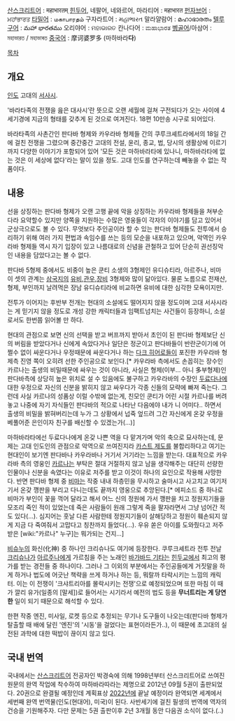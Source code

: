 [[산스크리트어]] : महाभारतम्
[[힌두어]], 네팔어, 네와르어, 마라티어 : महाभारत
[[펀자브어]] : ਮਹਾਂਭਾਰਤ
[[타밀어]] : மகாபாரதம் 
구자라트어 : મહાભારત
말라얄람어 : മഹാഭാരതം
[[텔루구어]] : మహా భారతము
오리야어 : ମହାଭାରତ
칸나다어 : ಮಹಾಭಾರತ
[[벵골어]]/아삼어 : মহাভারত / মহাভাৰত
[[중국어]] : 摩诃婆罗多 (마하바라'''다''')

[[목차]]
== 개요 ==
[[인도]] 고대의 [[서사시]].

'바라타족의 전쟁을 읊은 대사시’란 뜻으로 오랜 세월에 걸쳐 구전되다가 오는 사이에 4세기경에 지금의 형태를 갖추게 된 것으로 여겨진다. 18편 10만송 시구로 되어있다.

바라타족의 사촌간인 판다바 형제와 카우라바 형제들 간의 쿠루크셰트라에서의 18일 간에 걸친 전쟁을 그렸으며 중간중간 고대의 전설, 윤리, 종교, 법, 당시의 생활상에 이르기까지 다양한 이야기가 포함되어 있어 '모든 것은 마하바라타에 있나니, 마하바라타에 없는 것은 이 세상에 없다'라는 말이 있을 정도. 고대 인도를 연구하는데 빼놓을 수 없는 작품이다.
== 내용 ==
선을 상징하는 판다바 형제가 오랜 고행 끝에 악을 상징하는 카우라바 형제들을 쳐부순다라 요약할수 있지만 양쪽을 지원하는 수많은 영웅들이 각자의 이야기를 담고 있어서 군상극으로도 볼 수 있다. 무엇보다 주인공이라 할 수 있는 판다바 형제들도 전투에서 승리하기 위해 여러 가지 편법과 속임수를 쓰는 등의 모순을 내포하고 있으며, 악역인 카우라바 형제들 역시 자기 입장이 있고 나름대로의 신념을 관철하고 있어 단순히 권선징악인 내용을 담았다고는 볼 수 없다.

판다바 5형제 중에서도 비중이 높은 쿤티 소생의 3형제인 유디슈티라, 아르주나, 비마 이 셋의 관계는 [[삼국지]]의 [[유비]],[[관우]],[[장비]] 3형제와 많이 닮아있다. 물론 노름으로 전재산, 형제, 부인까지 날려먹은 장남 유디슈티라에 비교하면 유비에 대한 심각한 모욕이지만. 

전투가 이어지는 후반부 전개는 현대의 소설에도 떨어지지 않을 정도이며 고대 서사시라는 게 믿기지 않을 정도로 개성 강한 캐릭터들과 임팩트넘치는 사건들이 등장하니, 소설로서도 한번쯤 읽어볼 만 하다.

현대의 관점으로 보면 신의 선택을 받고 버프까지 받아서 초인이 된 판다바 형제보단 신의 버림을 받았다거나 신에게 속았다거나 일단은 정군이고 판다바들이 반란군이기에 어쩔수 없이 싸운다거나 우정때문에 싸운다거나 하는 [[다크 히어로]]들이 포진한 카우라바 형제측 진영 쪽이 오히려 선한 주인공으로 보인다.[* 카우라바 측에서도 손꼽히는 장수인 카르나는 출생의 비밀때문에 싸우는 것이 아니라, 사실은 형제(이부... 아니 多부형제)인 판다바측에 상당히 높은 위치로 설 수 있음에도 불구하고 카우라바의 수장인 [[두료다나]]에 대한 우정으로 자신의 신분을 밝히지 않고 싸우다가 각종 신들의 모략에 빠져 죽는다. 그런데 사실 카르나의 성품상 이럴 수밖에 없는게, 친모인 쿤티가 어린 시절 카르나를 버려놓고 나중에 자기 자식들인 판다바의 적으로 나타난 다음에야 내가 니 어미다.. 하면서 출생의 비밀을 밝혀버리는데 누가 그 상황에서 넙죽 엎드려 그간 자신에게 온갖 우정을 베풀어준 은인이자 친구를 배신할 수 있겠는가(...)]

마하바라타에선 두료다나에게 온갖 나쁜 역을 다 맡겨가며 악의 축으로 묘사하는데, 문제는 고대 인도인의 관점으로 악역으로 쓰여진지라 [[카스트 제도]]를 불합리하다고 여기는 현대인이 보기엔 판다바나 카우라바나 거기서 거기라는 느낌을 받는다. 대표적으로 카우라바 측의 영웅인 [[카르나]]는 부탁은 절대 거절하지 않고 남을 생각해주는 대단히 선량한 인물이나 신분을 속였다는 이유로 저주를 받고 이것이 하나의 요인으로 작용해 사망한다. 반면 판다바 형제 중 [[비마]]는 작중 내내 하층민을 무시하고 술마시고 사고치고 여기저기서 온갖 깽판을 부리고 다니는데도 끝까지 영웅으로 추앙된다.[* 에피소드 중 하나로 비마가 부인이 꽃을 꺽어 달라고 해서 어느 신의 정원에 가서 깽판을 치고 정원지기들을 모조리 죽인 적이 있었는데 죽은 사람들이 원래 그렇게 죽을 팔자라면서 그냥 넘어간 적도 있다(...). 심지어는 훗날 다른 사람한테 정원지기들이 살해당하고 정원이 훼손되지 않게 지금 다 죽여줘서 고맙다고 칭찬까지 들었다(...). 우유 쏟은 아이를 도와줬다고 저주받은 [wiki:"카르나" 누구]는 뭐가되는 건지...]

[[비슈누]]의 화신(化神) 중 하나인 크리슈나도 여기에 등장한다. 쿠루크셰트라 전투 전날 [[크리슈나]]가 [[아르주나]]에게 가르침을 주는 노래인 [[바가바드 기타]]는 [[힌두교]]에서 최고의 평가를 받는 경전들 중 하나이다. 그러나 그 이외의 부분에서는 주인공들에게 거짓말을 하게 하거나 법도에 어긋난 책략을 쓰게 하거나 하는 등, 뭐랄까 타락시키는 느낌의 캐릭터. 이는 이 전쟁이 '크샤트리아를 몰락시키는 전쟁'으로 예정되었으며 또한 마침 이 때가 깔리 유가(일종의 [말세])로 들어서는 시기라서 예전의 법도 등을 '''무너트리는 게 당연한''' 일이 되기 때문으로 해석할 수 있다. 

한편 작중 엔진, 미사일, 로켓 등으로 추정되는 무기나 도구들이 나오는데(판다바 형제가 탈출할 때 배에 달린 '엔진'의 '시동'을 걸었다는 표현이라든가..), 이 때문에 초고대의 실전된 과학에 대한 떡밥이 끊이지 않고 있다.
== 국내 번역 ==
국내에서는 [[산스크리트어]] 전공자인 박경숙에 의해 1998년부터 산스크리트어로 쓰여진 원문의 완역 작업에 착수하여 마하바라따라는 제명으로 2012년 09월 5권이 출판되었다. 20권으로 완결될 예정인데 계획표상 [[2022년]]에 끝날 예정이라 완역되면 세계에서 세번째 완역 번역물(인도(현대어), 미국)이 된다. 사반세기에 걸친 필생의 번역에 역자의 건승을 기원해주자. 다만 문제는 5권 출판이후 2년 3개월 동안 다음권 소식이 없다.(..)
